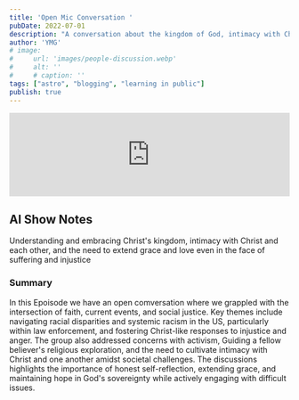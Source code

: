 ```yaml
---
title: 'Open Mic Conversation '
pubDate: 2022-07-01
description: "A conversation about the kingdom of God, intimacy with Christ and each other, and the need to extend grace and love even in the face of suffering and injustice"
author: 'YMG'
# image:
#     url: 'images/people-discussion.webp'
#     alt: ''
#     # caption: '' 
tags: ["astro", "blogging", "learning in public"]
publish: true
---
```


<iframe title="Open Mic Conversation - Spirituality and some politics (Episode 00)" height="150" width="100%" style="border: none;" scrolling="no" data-name="pb-iframe-player" src="https://www.podbean.com/player-v2/?i=6m3p4-1735543-pb&from=pb6admin&share=1&download=1&rtl=0&fonts=Arial&skin=60a0c8&font-color=auto&logo_link=episode_page&btn-skin=7" allowfullscreen=""></iframe> 

## AI Show Notes

Understanding and embracing Christ's kingdom, intimacy with Christ and each other, and the need to extend grace and love even in the face of suffering and injustice

### Summary

In this Epoisode we have an open comversation where we grappled with the intersection of faith, current events, and social justice. Key themes include navigating racial disparities and systemic racism in the US, particularly within law enforcement, and fostering Christ-like responses to injustice and anger. The group also addressed concerns with activism, Guiding a fellow believer's religious exploration, and the need to cultivate intimacy with Christ and one another amidst societal challenges. The discussions highlights the importance of honest self-reflection, extending grace, and maintaining hope in God's sovereignty while actively engaging with difficult issues.

